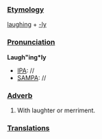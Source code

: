 ===[[Etymology]]===
[[laughing]] + [[-ly]]
===[[Pronunciation]]===
'''Laugh"ing*ly'''
*[[IPA]]: //
*[[SAMPA]]: //
===[[Adverb]]===
#With laughter or merriment.
===[[Translations]]===